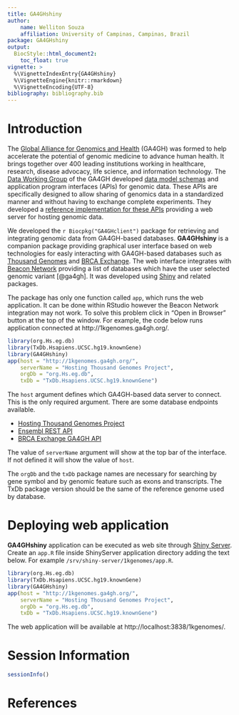 ```yaml
---
title: GA4GHshiny
author:
    name: Welliton Souza
    affiliation: University of Campinas, Campinas, Brazil
package: GA4GHshiny
output: 
  BiocStyle::html_document2:
    toc_float: true
vignette: >
  %\VignetteIndexEntry{GA4GHshiny}
  %\VignetteEngine{knitr::rmarkdown}
  %\VignetteEncoding{UTF-8}
bibliography: bibliography.bib
---
```


# Introduction

The [Global Alliance for Genomics and Health](http://genomicsandhealth.org/) (GA4GH) was formed to help accelerate the potential of genomic medicine to advance human health.
It brings together over 400 leading institutions working in healthcare, research, disease advocacy, life science, and information technology.
The [Data Working Group](http://ga4gh.org/#/) of the GA4GH developed [data model schemas](https://github.com/ga4gh/schemas) and application program interfaces (APIs) for genomic data.
These APIs are specifically designed to allow sharing of genomics data in a standardized manner and without having to exchange complete experiments.
They developed a [reference implementation for these APIs](https://github.com/ga4gh/server) providing a web server for hosting genomic data.

We developed the `r Biocpkg("GA4GHclient")` package for retrieving and integrating genomic data from GA4GH-based databases. __GA4GHshiny__ is a companion package providing graphical user interface based on web technologies for easly interacting with GA4GH-based databases such as [Thousand Genomes](http://1kgenomes.ga4gh.org/) and [BRCA Exchange](http://brcaexchange.org/).
The web interface integrates with [Beacon Network](https://beacon-network.org/#/) providing a list of databases which have the user selected genomic variant [@ga4gh].
It was developed using [Shiny](https://shiny.rstudio.com/) and related packages.

The package has only one function called `app`, which runs the web application.
It can be done within RStudio however the Beacon Network integration may not work.
To solve this problem click in "Open in Browser" button at the top of the window.
For example, the code below runs application connected at http://1kgenomes.ga4gh.org/.

``` r
library(org.Hs.eg.db)
library(TxDb.Hsapiens.UCSC.hg19.knownGene)
library(GA4GHshiny)
app(host = "http://1kgenomes.ga4gh.org/",
    serverName = "Hosting Thousand Genomes Project",
    orgDb = "org.Hs.eg.db",
    txDb = "TxDb.Hsapiens.UCSC.hg19.knownGene")
```

The `host` argument defines which GA4GH-based data server to connect.
This is the only required argument.
There are some database endpoints available.

- [Hosting Thousand Genomes Project](http://1kgenomes.ga4gh.org/)
- [Ensembl REST API](https://rest.ensembl.org/)
- [BRCA Exchange GA4GH API](http://brcaexchange.org/backend/data/ga4gh/v0.6.0a7/)

The value of `serverName` argument will show at the top bar of the interface.
If not defined it will show the value of `host`.

The `orgDb` and the `txDb` package names are necessary for searching by gene symbol and by genomic feature such as exons and transcripts.
The TxDb package version should be the same of the reference genome used by database.

# Deploying web application

__GA4GHshiny__ application can be executed as web site through [Shiny Server](https://www.rstudio.com/products/shiny/shiny-server/).
Create an `app.R` file inside ShinyServer application directory adding the text below.
For example `/srv/shiny-server/1kgenomes/app.R`.

``` r
library(org.Hs.eg.db)
library(TxDb.Hsapiens.UCSC.hg19.knownGene)
library(GA4GHshiny)
app(host = "http://1kgenomes.ga4gh.org/",
    serverName = "Hosting Thousand Genomes Project",
    orgDb = "org.Hs.eg.db",
    txDb = "TxDb.Hsapiens.UCSC.hg19.knownGene")
```

The web application will be available at http://localhost:3838/1kgenomes/.

# Session Information

```r
sessionInfo()
```

# References